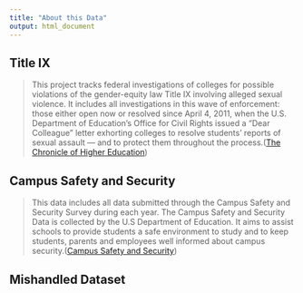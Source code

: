 ```yaml
---
title: "About this Data"
output: html_document
---
```


## Title IX
> This project tracks federal investigations of colleges for possible violations of the gender-equity law Title IX involving alleged sexual violence. It includes all investigations in this wave of enforcement: those either open now or resolved since April 4, 2011, when the U.S. Department of Education’s Office for Civil Rights issued a “Dear Colleague” letter exhorting colleges to resolve students’ reports of sexual assault — and to protect them throughout the process.([The Chronicle of Higher Education](https://projects.chronicle.com/titleix/))

## Campus Safety and Security
> This data includes all data submitted through the Campus Safety and Security Survey during each year. The Campus Safety and Security Data is collected by the U.S Department of Education. It aims to assist schools to provide students a safe environment to study and to keep students, parents and employees well informed about campus security.([Campus Safety and Security](https://ope.ed.gov/campussafety/#/))

## Mishandled Dataset